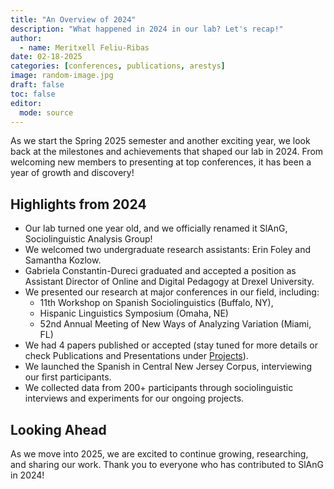 ```yaml
---
title: "An Overview of 2024"
description: "What happened in 2024 in our lab? Let's recap!"
author:
  - name: Meritxell Feliu-Ribas
date: 02-18-2025
categories: [conferences, publications, arestys]
image: random-image.jpg
draft: false 
toc: false
editor: 
  mode: source
---
```


As we start the Spring 2025 semester and another exciting year, we look back at the milestones and achievements that shaped our lab in 2024. From welcoming new members to presenting at top conferences, it has been a year of growth and discovery!


## Highlights from 2024
- Our lab turned one year old, and we officially renamed it SlAnG, Sociolinguistic Analysis Group!
- We welcomed two undergraduate research assistants: Erin Foley and Samantha Kozlow.
- Gabriela Constantin-Dureci graduated and accepted a position as Assistant Director of Online and Digital Pedagogy at Drexel University.
- We presented our research at major conferences in our field, including:
    - 11th Workshop on Spanish Sociolinguistics (Buffalo, NY),
    - Hispanic Linguistics Symposium (Omaha, NE)
    - 52nd Annual Meeting of New Ways of Analyzing Variation (Miami, FL)
- We had 4 papers published or accepted (stay tuned for more details or check Publications and Presentations under [Projects](/projects.html)). </li>
- We launched the Spanish in Central New Jersey Corpus, interviewing our first participants.
- We collected data from 200+ participants through sociolinguistic interviews and experiments for our ongoing projects.


## Looking Ahead
As we move into 2025, we are excited to continue growing, researching, and sharing our work. Thank you to everyone who has contributed to SlAnG in 2024!

